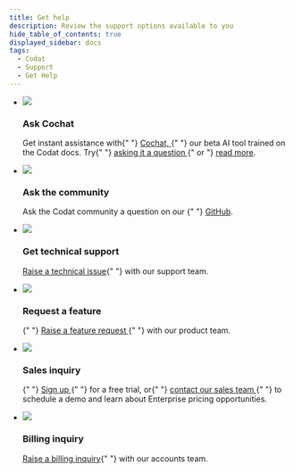 ```yaml
---
title: Get help
description: Review the support options available to you
hide_table_of_contents: true
displayed_sidebar: docs
tags:
  - Codat
  - Support
  - Get Help
---
```


<head>
  <title>Codat_docs | Get help</title>
  <meta
    name="description"
    content="Codat makes accessing consented business data from your customers' banking, accounting, and commerce platforms easy. Build once to our API to aggregate data, underwrite credit risk, and automate accounting for your SMB customers."
  />
  <link rel="canonical" href="/" />
  <link rel="alternate" href="/" hreflang="x-default" />
  <link rel="alternate" href="/" hreflang="en" />
  <meta property="og:url" content="https://docs.codat.io/docs" />
</head>

<div className="container">
  <ul className="card-container">
    <li className="card dark hypercard">
      <div className="header">
        <img src="/img/cochat/logo-openai-mini.png" className="mini-icon" />
        <h3>Ask Cochat</h3>
      </div>
      <p>
        Get instant assistance with{" "}
        <a href="https://cochat.codat.io" target="_blank">
          Cochat,
        </a>{" "}
        our beta AI tool trained on the Codat docs. Try{" "}
        <a href="https://cochat.codat.io" target="_blank">
          asking it a question
        </a>
        {" or "}
        <a href="/cochat">read more</a>.
      </p>
    </li>
    <li className="card animation-pulse">
      <div className="header">
        <img src="/img/wp-icons/accounting-2.png" className="mini-icon" />
        <h3>Ask the community</h3>
      </div>
      <p>
        Ask the Codat community a question on our {" "}
        <a href="https://github.com/orgs/codatio/discussions/new?category=q-a">GitHub</a>.
      </p>
    </li>
    <li className="card animation-pulse">
      <div className="header">
        <img src="/img/wp-icons/accounting-2.png" className="mini-icon" />
        <h3>Get technical support</h3>
      </div>
      <p>
        <a href="https://codat.zendesk.com/hc/en-gb/requests/new">Raise a technical issue</a>{" "} with our support team.
      </p>
    </li>
    <li className="card">
      <div className="header">
        <img src="/img/wp-icons/Stack.png" className="mini-icon" />
        <h3>Request a feature</h3>
      </div>
      <p>
         {" "}
        <a
          href="https://docs.google.com/forms/d/e/1FAIpQLSfngaDxM3kPQXT_GtIt9MOR55KYRPydjSnHlvYgtSskIM5oDg/viewform"
          target="_blank"
        >
          Raise a feature request
        </a>{" "} with our product team.
      </p>
    </li>
    <li className="card">
      <div className="header">
        <img src="/img/wp-icons/Coins.png" className="mini-icon" />
        <h3>Sales inquiry</h3>
      </div>
      <p>
        {" "}
        <a href="https://signup.codat.io/" target="_blank">
          Sign up
        </a>{" "}
        for a free trial, or{" "}
        <a href="https://www.codat.io/plans/#get-in-touch" target="_blank">
          contact our sales team
        </a>{" "}
        to schedule a demo and learn about Enterprise pricing opportunities.
      </p>
    </li>
    <li className="card">
      <div className="header">
        <img src="/img/wp-icons/CreditCard.png" className="mini-icon" />
        <h3>Billing inquiry</h3>
      </div>
      <p>
        <a href="mailto:AR@codat.io">Raise a billing inquiry</a>{" "} with our accounts team.
      </p>
    </li>
  </ul>
</div>

